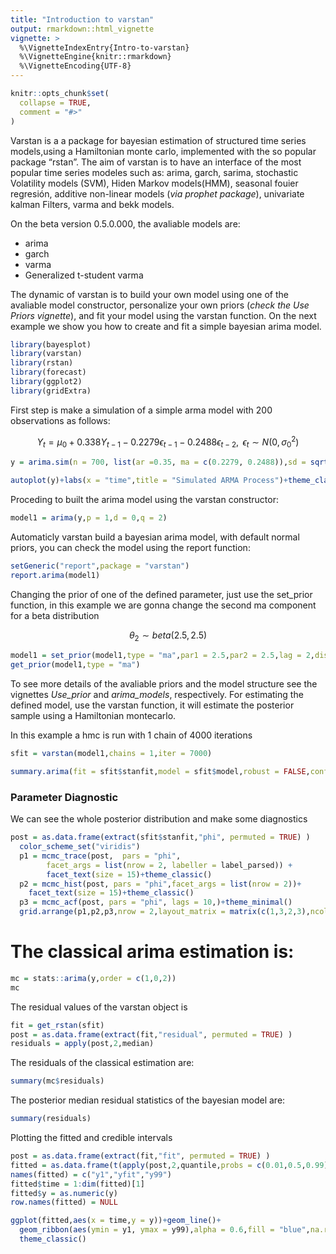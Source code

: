 ```yaml
---
title: "Introduction to varstan"
output: rmarkdown::html_vignette
vignette: >
  %\VignetteIndexEntry{Intro-to-varstan}
  %\VignetteEngine{knitr::rmarkdown}
  %\VignetteEncoding{UTF-8}
---
```


```r
knitr::opts_chunk$set(
  collapse = TRUE,
  comment = "#>"
)
```

Varstan is a a package for bayesian estimation of structured time series models,using a Hamiltonian monte carlo, implemented with the so popular package "rstan". The aim of varstan is to have an interface of the most popular time series modeles such as: arima, garch, sarima, stochastic Volatility models (SVM), Hiden Markov models(HMM), seasonal fouier regresión, additive non-linear models (*via prophet package*), univariate kalman Filters, varma and bekk models.

On the beta version 0.5.0.000, the avaliable models are:
 
  + arima
  + garch
  + varma
  + Generalized t-student varma

The dynamic of varstan is to build your own model using one of the avaliable model constructor, personalize your own priors (*check the Use Priors vignette*), and fit your model using the varstan function. On the next example we show you how to create and fit a simple bayesian arima model.


```r
library(bayesplot)
library(varstan)
library(rstan)
library(forecast)
library(ggplot2)
library(gridExtra)
```

First step is make a simulation of a simple arma model with 200 observations as follows:

$$Y_t = \mu_0 + 0.338Y_{t-1} - 0.2279\epsilon_{t-1} - 0.2488\epsilon_{t-2}, \text{ } \epsilon_t \sim N(0,\sigma^2_0)  $$

```r
y = arima.sim(n = 700, list(ar =0.35, ma = c(0.2279, 0.2488)),sd = sqrt(0.1796))

autoplot(y)+labs(x = "time",title = "Simulated ARMA Process")+theme_classic()
```

Proceding to built the arima model using the varstan constructor:
```r
model1 = arima(y,p = 1,d = 0,q = 2)
```

Automaticly varstan build a bayesian arima model, with default normal priors, you can check the model using the report function:

```r
setGeneric("report",package = "varstan")
report.arima(model1)
```

Changing the prior of one of the defined parameter, just use the set_prior function, in this example we are gonna change the second ma component for a beta distribution

$$\theta_2 \sim beta(2.5,2.5)$$

```r
model1 = set_prior(model1,type = "ma",par1 = 2.5,par2 = 2.5,lag = 2,dist = "beta")
get_prior(model1,type = "ma")
```

To see more details of the avaliable priors and the model structure see the vignettes *Use_prior* and *arima_models*, respectively. For estimating the defined model, use the varstan function, it will estimate the posterior sample using a Hamiltonian montecarlo.

In this example a hmc is run with 1 chain of 4000 iterations 

```r
sfit = varstan(model1,chains = 1,iter = 7000)
```


```r
summary.arima(fit = sfit$stanfit,model = sfit$model,robust = FALSE,conf = 0.975 )
```



### Parameter Diagnostic

We can see the whole posterior distribution and make some diagnostics

```r
post = as.data.frame(extract(sfit$stanfit,"phi", permuted = TRUE) )
  color_scheme_set("viridis")
  p1 = mcmc_trace(post,  pars = "phi",
        facet_args = list(nrow = 2, labeller = label_parsed)) + 
        facet_text(size = 15)+theme_classic()
  p2 = mcmc_hist(post, pars = "phi",facet_args = list(nrow = 2))+
    facet_text(size = 15)+theme_classic()
  p3 = mcmc_acf(post, pars = "phi", lags = 10,)+theme_minimal()
  grid.arrange(p1,p2,p3,nrow = 2,layout_matrix = matrix(c(1,3,2,3),ncol=2,byrow=TRUE))

```



# The classical arima estimation is:

```r
mc = stats::arima(y,order = c(1,0,2))
mc
```


The residual values of the varstan object is

```r
fit = get_rstan(sfit)
post = as.data.frame(extract(fit,"residual", permuted = TRUE) )
residuals = apply(post,2,median)
```


The residuals of the classical estimation are:

```r
summary(mc$residuals)
```

The posterior median residual statistics of the bayesian model are:
```r
summary(residuals)
```


Plotting the fitted and credible intervals

```r
post = as.data.frame(extract(fit,"fit", permuted = TRUE) )
fitted = as.data.frame(t(apply(post,2,quantile,probs = c(0.01,0.5,0.99))))
names(fitted) = c("y1","yfit","y99")
fitted$time = 1:dim(fitted)[1]
fitted$y = as.numeric(y) 
row.names(fitted) = NULL

ggplot(fitted,aes(x = time,y = y))+geom_line()+
  geom_ribbon(aes(ymin = y1, ymax = y99),alpha = 0.6,fill = "blue",na.rm = TRUE)+
  theme_classic()

```




